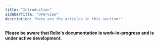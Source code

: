 ```yaml
---
title: "Introduction"
sidebarTitle: "Overview"
description: "Here are the articles in this section:"
---
```


<Warning> **Please be aware that Relio's documentation is work-in-progress and is under active development.** </Warning>


<CardGroup>

<Card
  title="Introduction"
  icon="circle-play"
  href="/devpal/introduction/introduction"
/>
<Card title="Setup" icon="wrench" href="/devpal/introduction/setup" />
<Card
  title="Code Collector"
  icon="square-code"
  href="/devpal/introduction/code-collector"
/>
</CardGroup>
